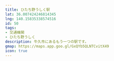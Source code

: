 ```yaml
---
title: ひたち野うしく駅
lat: 36.007424246814345
lng: 140.15835338574516
id: 50
tags:
- 交通機関
- ひたち野うしく
description: 牛久市にあるもう一つの駅です。
gmap: https://maps.app.goo.gl/GxQYb5QLNTCvitX49
icon: true
---
```


<LinkedImage
  basename="hamyu044/new_station-overview"
/>

<LinkedImage
  basename="hamyu044/new_station-aisle"
/>

<LinkedImage
  basename="hamyu044/banpaku_kinenhi-overview"
/>

